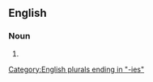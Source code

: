 ==English==

===Noun===
{{head|en|noun form}}

# {{plural of|wifie|lang=en}}

[[Category:English plurals ending in "-ies"]]